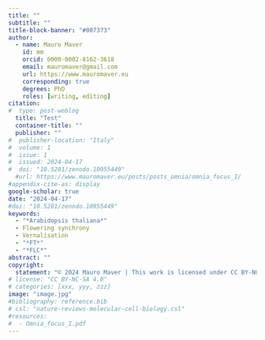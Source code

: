 ```yaml
---
title: ""
subtitle: ""
title-block-banner: "#007373"
author:
  - name: Mauro Maver
    id: mm
    orcid: 0000-0002-8162-3618
    email: mauromaver@gmail.com
    url: https://www.mauromaver.eu
    corresponding: true
    degrees: PhD
    roles: [writing, editing]
citation:
#  type: post-weblog
  title: "Test"
  container-title: ""
  publisher: ""
#  publisher-location: "Italy"
#  volume: 1
#  issue: 1
#  issued: 2024-04-17
#  doi: "10.5281/zenodo.10955449"
  #url: https://www.mauromaver.eu/posts/posts_omnia/omnia_focus_I/
#appendix-cite-as: display
google-scholar: true
date: "2024-04-17"
#doi: "10.5281/zenodo.10955449"
keywords:
  - "*Arabidopsis thaliana*"
  - Flowering synchrony
  - Vernalisation
  - "*FT*"
  - "*FLC*"
abstract: ""
copyright:
  statement: "© 2024 Mauro Maver | This work is licensed under CC BY-NC-SA 4.0"
# license: "CC BY-NC-SA 4.0"
# categories: [xxx, yyy, zzz]
image: "image.jpg"
#bibliography: reference.bib
# csl: "nature-reviews-molecular-cell-biology.csl"
#resources: 
#  - Omnia_focus_I.pdf
---
```



